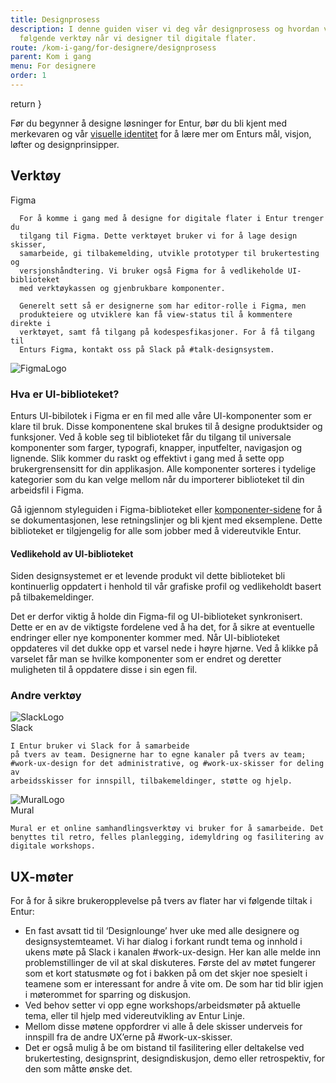 ```yaml
---
title: Designprosess
description: I denne guiden viser vi deg vår designprosess og hvordan vi jobber med
  følgende verktøy når vi designer til digitale flater.
route: /kom-i-gang/for-designere/designprosess
parent: Kom i gang
menu: For designere
order: 1
---
```



  return <SEO title={props.pageContext.frontmatter.title} description={props.pageContext.frontmatter.description} pathname={props.pageContext.frontmatter.route} />
}

<PageHeader/>

Før du begynner å designe løsninger for Entur, bør du bli kjent med merkevaren og vår [visuelle identitet](/identitet) for å lære mer om Enturs mål, visjon, løfter og designprinsipper.

## Verktøy

<GridContainer spacing="extraLarge">
  <GridItem small={12} medium={6}>
    <Heading3 margin="bottom">Figma</Heading3>

      For å komme i gang med å designe for digitale flater i Entur trenger du
      tilgang til Figma. Dette verktøyet bruker vi for å lage design skisser,
      samarbeide, gi tilbakemelding, utvikle prototyper til brukertesting og
      versjonshåndtering. Vi bruker også Figma for å vedlikeholde UI-biblioteket
      med verktøykassen og gjenbrukbare komponenter.
     
      Generelt sett så er designerne som har editor-rolle i Figma, men
      produkteiere og utviklere kan få view-status til å kommentere direkte i
      verktøyet, samt få tilgang på kodespesfikasjoner. For å få tilgang til
      Enturs Figma, kontakt oss på Slack på #talk-designsystem.
  </GridItem>
  <GridItem
    small={12}
    medium={6}
    style={{
      display: 'flex',
      justifyContent: 'center',
      alignItems: 'center',
      background: colors.greys.grey90,
      minHeight: '10rem',
    }}
  >
  <img alt="FigmaLogo" height={96} src={FigmaLogo} />
  </GridItem>
</GridContainer>

### Hva er UI-biblioteket?

Enturs UI-bibilotek i Figma er en fil med alle våre UI-komponenter som er klare til bruk. Disse komponentene skal brukes til å designe produktsider og funksjoner.
Ved å koble seg til biblioteket får du tilgang til universale komponenter som farger, typografi, knapper, inputfelter, navigasjon og lignende.
Slik kommer du raskt og effektivt i gang med å sette opp brukergrensensitt for din applikasjon.
Alle komponenter sorteres i tydelige kategorier som du kan velge mellom når du importerer biblioteket til din arbeidsfil i Figma.

Gå igjennom styleguiden i Figma-biblioteket eller [komponenter-sidene](/komponenter) for å se dokumentasjonen, lese retningslinjer og bli kjent med eksemplene. Dette biblioteket er tilgjengelig for alle som jobber med å videreutvikle Entur.

#### Vedlikehold av UI-biblioteket

Siden designsystemet er et levende produkt vil dette biblioteket bli kontinuerlig oppdatert i henhold til vår grafiske profil og vedlikeholdt basert på tilbakemeldinger.

Det er derfor viktig å holde din Figma-fil og UI-biblioteket synkronisert.
Dette er en av de viktigste fordelene ved å ha det, for å sikre at eventuelle endringer eller nye komponenter kommer med.
Når UI-biblioteket oppdateres vil det dukke opp et varsel nede i høyre hjørne.
Ved å klikke på varselet får man se hvilke komponenter som er endret og deretter muligheten til å oppdatere disse i sin egen fil.

### Andre verktøy

<GridContainer spacing="extraLarge">
  <GridItem small={12} medium={6}>
    <div
      style={{
        display: 'flex',
        justifyContent: 'center',
        alignItems: 'center',
        background: colors.greys.grey90,
        height: '15rem',
      }}
    >
      <img alt="SlackLogo" height={48} src={SlackLogo} />
    </div>
    <Heading5 as="h4">Slack</Heading5>

    I Entur bruker vi Slack for å samarbeide
    på tvers av team. Designerne har to egne kanaler på tvers av team;
    #work-ux-design for det administrative, og #work-ux-skisser for deling av
    arbeidsskisser for innspill, tilbakemeldinger, støtte og hjelp.
  </GridItem>
  <GridItem small={12} medium={6}>
    <div
      style={{
        display: 'flex',
        justifyContent: 'center',
        alignItems: 'center',
        background: colors.greys.grey90,
        height: '15rem',
      }}
    >
      <img alt="MuralLogo" height={48} src={MuralLogo} />
    </div>
    <Heading5 as="h4">Mural</Heading5>

    Mural er et online samhandlingsverktøy vi bruker for å samarbeide. Det
    benyttes til retro, felles planlegging, idemyldring og fasilitering av
    digitale workshops.
  </GridItem>
</GridContainer>

## UX-møter

For å for å sikre brukeropplevelse på tvers av flater har vi følgende tiltak i Entur:

- En fast avsatt tid til ‘Designlounge’ hver uke med alle designere og designsystemteamet. Vi har dialog i forkant rundt tema og innhold i ukens møte på Slack i kanalen #work-ux-design. Her kan alle melde inn problemstillinger de vil at skal diskuteres. Første del av møtet fungerer som et kort statusmøte og fot i bakken på om det skjer noe spesielt i teamene som er interessant for andre å vite om. De som har tid blir igjen i møterommet for sparring og diskusjon.
- Ved behov setter vi opp egne workshops/arbeidsmøter på aktuelle tema, eller til hjelp med videreutvikling av Entur Linje.
- Mellom disse møtene oppfordrer vi alle å dele skisser underveis for innspill fra de andre UX’erne på #work-ux-skisser.
- Det er også mulig å be om bistand til fasilitering eller deltakelse ved brukertesting, designsprint, designdiskusjon, demo eller retrospektiv, for den som måtte ønske det.
